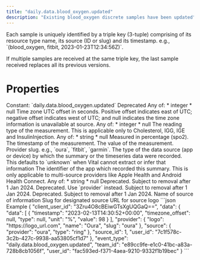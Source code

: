 ```yaml
---
title: "daily.data.blood_oxygen.updated"
description: "Existing blood_oxygen discrete samples have been updated"
---
```

<Warning>
Each sample is uniquely identified by a triple key (3-tuple) comprising of its resource type name,
its source (ID or slug) and its timestamp. e.g., `(blood_oxygen, fitbit, 2023-01-23T12:34:56Z)`.

If multiple samples are received at the same triple key, the last sample received replaces all its
previous versions.
</Warning>
# Properties
<ResponseField name="event_type" type="const string" required="true">
Constant: `daily.data.blood_oxygen.updated`
</ResponseField>
<ResponseField name="team_id" type="string" required="true">
</ResponseField>
<ResponseField name="user_id" type="string" required="true">
</ResponseField>
<ResponseField name="client_user_id" type="string" required="true">
</ResponseField>
<ResponseField name="data" type="TimeseriesData" required="true">
<Expandable title="TimeseriesData" defaultOpen="true">
<ResponseField name="data" type="ClientFacingBloodOxygenTimeseries[]" required="true">
<Expandable title="Item Schema: ClientFacingBloodOxygenTimeseries" defaultOpen="true">
<ResponseField name="id" type="anyOf | null">
Deprecated
Any of:
* integer
* null
</ResponseField>
<ResponseField name="timezone_offset" type="anyOf | null">
Time zone UTC offset in seconds. Positive offset indicates east of UTC; negative offset indicates west of UTC; and null indicates the time zone information is unavailable at source.
Any of:
* integer
* null
</ResponseField>
<ResponseField name="type" type="anyOf | null">
The reading type of the measurement. This is applicable only to Cholesterol, IGG, IGE and InsulinInjection.
Any of:
* string
* null
</ResponseField>
<ResponseField name="unit" type="string" required="true">
Measured in percentage (spo2).
</ResponseField>
<ResponseField name="timestamp" type="string" required="true">
The timestamp of the measurement.
</ResponseField>
<ResponseField name="value" type="number" required="true">
The value of the measurement.
</ResponseField>
</Expandable>
</ResponseField>
<ResponseField name="source_id" type="integer" required="true">
</ResponseField>
<ResponseField name="source" type="ClientFacingSource" required="true">
<Expandable title="ClientFacingSource" defaultOpen="true">
<ResponseField name="provider" type="string" required="true">
Provider slug. e.g., `oura`, `fitbit`, `garmin`.
</ResponseField>
<ResponseField name="type" type="string | null">
The type of the data source (app or device) by which the summary or the timeseries data were recorded. This defaults to `unknown` when Vital cannot extract or infer that information
</ResponseField>
<ResponseField name="app_id" type="anyOf | null">
The identifier of the app which recorded this summary. This is only applicable to multi-source providers like Apple Health and Android Health Connect.
Any of:
* string
* null
</ResponseField>
<ResponseField name="name" type="string | null" deprecated>
Deprecated. Subject to removal after 1 Jan 2024.
</ResponseField>
<ResponseField name="slug" type="string | null" deprecated>
Deprecated. Use `provider` instead. Subject to removal after 1 Jan 2024.
</ResponseField>
<ResponseField name="logo" type="string | null" deprecated>
Deprecated. Subject to removal after 1 Jan 2024.
</ResponseField>
</Expandable>
</ResponseField>
<ResponseField name="provider" type="ClientFacingProvider" required="true">
<Expandable title="ClientFacingProvider" defaultOpen="true">
<ResponseField name="name" type="string" required="true">
Name of source of information
</ResponseField>
<ResponseField name="slug" type="string" required="true">
Slug for designated source
</ResponseField>
<ResponseField name="logo" type="string" required="true">
URL for source logo
</ResponseField>
</Expandable>
</ResponseField>
<ResponseField name="user_id" type="string" required="true">
</ResponseField>
</Expandable>
</ResponseField>
<ResponseExample>
```json Example
{
  "client_user_id": "3Zru4O8cBEiwGTsXgUQGaQ==",
  "data": {
    "data": [
      {
        "timestamp": "2023-02-13T14:30:52+00:00",
        "timezone_offset": null,
        "type": null,
        "unit": "%",
        "value": 98
      }
    ],
    "provider": {
      "logo": "https://logo_url.com",
      "name": "Oura",
      "slug": "oura"
    },
    "source": {
      "provider": "oura",
      "type": "ring"
    },
    "source_id": 1,
    "user_id": "7c1f578c-3c2b-427c-9938-aa53805cf1d7"
  },
  "event_type": "daily.data.blood_oxygen.updated",
  "team_id": "e89cc9fe-e1c0-41bc-a83a-728b8cb1056f",
  "user_id": "fac593ed-f371-4aea-9210-9332f1b19bec"
}
```
</ResponseExample>
